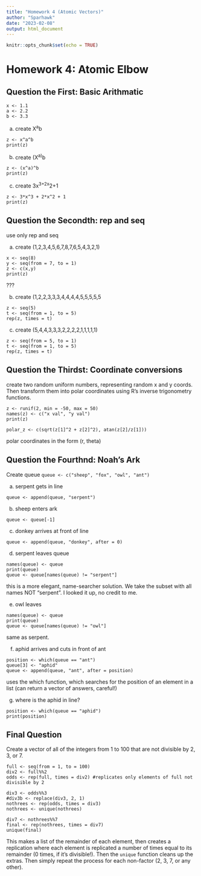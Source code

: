 ```yaml
---
title: "Homework 4 (Atomic Vectors)"
author: "Sparhawk"
date: "2023-02-08"
output: html_document
---
```


```r
knitr::opts_chunk$set(echo = TRUE)
```

# Homework 4: Atomic Elbow

## Question the First: Basic Arithmatic

    x <- 1.1
    a <- 2.2
    b <- 3.3

a.  create X^a^b

<!-- -->

    z <- x^a^b
    print(z)

b.  create (X^a)^b

<!-- -->

    z <- (x^a)^b
    print(z)

c.  create 3x^3+2x^2+1

<!-- -->

    z <- 3*x^3 + 2*x^2 + 1
    print(z)

## Question the Secondth: rep and seq

use only rep and seq

a.  create (1,2,3,4,5,6,7,8,7,6,5,4,3,2,1)

<!-- -->

    x <- seq(8)
    y <- seq(from = 7, to = 1)
    z <- c(x,y)
    print(z)

???

b.  create (1,2,2,3,3,3,4,4,4,4,5,5,5,5,5

<!-- -->

    z <- seq(5)
    t <- seq(from = 1, to = 5)
    rep(z, times = t)

c.  create (5,4,4,3,3,3,2,2,2,2,1,1,1,1,1)

<!-- -->

    z <- seq(from = 5, to = 1)
    t <- seq(from = 1, to = 5)
    rep(z, times = t)

## Question the Thirdst: Coordinate conversions

create two random uniform numbers, representing random x and y coords. Then transform them into polar coordinates using R's inverse trigonometry functions.

    z <- runif(2, min = -50, max = 50)
    names(z) <- c("x val", "y val")
    print(z)

    polar_z <- c(sqrt(z[1]^2 + z[2]^2), atan(z[2]/z[1]))

polar coordinates in the form (r, theta)

## Question the Fourthnd: Noah's Ark

Create queue `queue <- c("sheep", "fox", "owl", "ant")`

a.  serpent gets in line

<!-- -->

    queue <- append(queue, "serpent")

b.  sheep enters ark

<!-- -->

    queue <- queue[-1]

c.  donkey arrives at front of line

<!-- -->

    queue <- append(queue, "donkey", after = 0)

d.  serpent leaves queue

<!-- -->

    names(queue) <- queue
    print(queue)
    queue <- queue[names(queue) != "serpent"]

this is a more elegant, name-searcher solution. We take the subset with all names NOT "serpent". I looked it up, no credit to me.

e.  owl leaves

<!-- -->

    names(queue) <- queue
    print(queue)
    queue <- queue[names(queue) != "owl"]

same as serpent.

f.  aphid arrives and cuts in front of ant

<!-- -->

    position <- which(queue == "ant")
    queue[3] <- "aphid"
    queue <- append(queue, "ant", after = position)

uses the which function, which searches for the position of an element in a list (can return a vector of answers, careful!)

g.  where is the aphid in line?

<!-- -->

    position <- which(queue == "aphid")
    print(position)

## Final Question

Create a vector of all of the integers from 1 to 100 that are not divisible by 2, 3, or 7.

    full <- seq(from = 1, to = 100)
    div2 <- full%%2
    odds <- rep(full, times = div2) #replicates only elements of full not divisible by 2

    div3 <- odds%%3
    #div3b <- replace(div3, 2, 1)
    nothrees <- rep(odds, times = div3) 
    nothrees <- unique(nothrees)

    div7 <- nothrees%%7
    final <- rep(nothrees, times = div7)
    unique(final)

This makes a list of the remainder of each element, then creates a replication where each element is replicated a number of times equal to its remainder (0 times, if it's divisible!). Then the `unique` function cleans up the extras. Then simply repeat the process for each non-factor (2, 3, 7, or any other).
